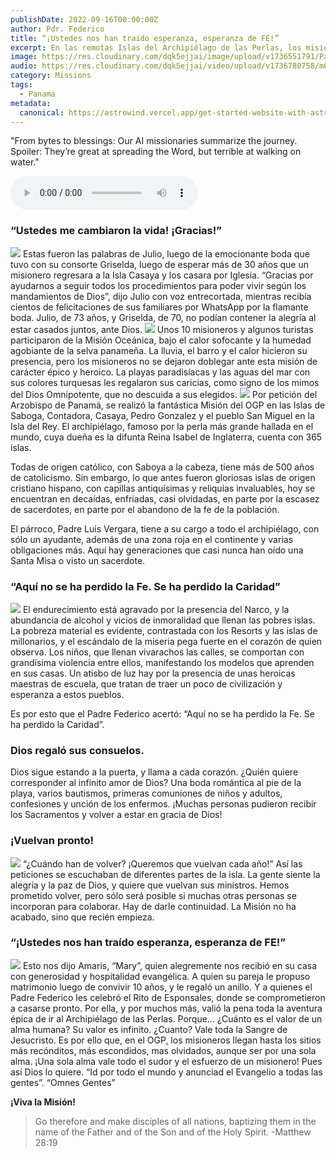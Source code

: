 ```yaml
---
publishDate: 2022-09-16T00:00:00Z
author: Pdr. Federico
title: “¡Ustedes nos han traído esperanza, esperanza de FE!”
excerpt: En las remotas Islas del Archipiélago de las Perlas, los misioneros del Omnes Gentes Project transformaron vidas a través del amor de Dios. Desde bodas esperadas por más de 30 años hasta bautismos y primeras comuniones, la misión trajo consuelo y esperanza a una comunidad marcada por la pobreza y la violencia. A pesar de las adversidades, el sacrificio de los misioneros iluminó corazones sedientos de fe. “¡Nos trajeron esperanza de FE!” fueron las palabras de los isleños, quienes esperan ansiosos el regreso de los misioneros.
image: https://res.cloudinary.com/dqk5ejjai/image/upload/v1736551791/Panama07_wrzsbo.jpg
audio: https://res.cloudinary.com/dqk5ejjai/video/upload/v1736780758/m6_es_ysihnx.wav
category: Missions
tags:
  - Panama
metadata:
  canonical: https://astrowind.vercel.app/get-started-website-with-astro-tailwind-css
---
```



  <p class="audio-description">
    "From bytes to blessings: Our AI missionaries summarize the journey. Spoiler: They’re great at spreading the Word, but terrible at walking on water."
  </p>
  <audio controls>
    <source src={frontmatter.audio} type="audio/mpeg" />
    Your browser does not support the audio element.
  </audio>


### “Ustedes me cambiaron la vida! ¡Gracias!”
![](https://res.cloudinary.com/dqk5ejjai/image/upload/v1736551742/Panama01_hffrxa.jpg)
Estas fueron las palabras de Julio, luego de la emocionante boda que tuvo con su consorte Griselda, luego de esperar más de 30 años que un misionero regresara a la Isla Casaya y los casara por Iglesia. “Gracias por ayudarnos a seguir todos los procedimientos para poder vivir según los mandamientos de Dios”, dijo Julio con voz entrecortada, mientras recibía cientos de felicitaciones de sus familiares por WhatsApp por la flamante boda. Julio, de 73 años, y Griselda, de 70, no podían contener la alegría al estar casados juntos, ante Dios.
![](https://res.cloudinary.com/dqk5ejjai/image/upload/v1736551635/Panama02_ytig3c.jpg)
Unos 10 misioneros y algunos turistas participaron de la Misión Oceánica, bajo el calor sofocante y la humedad agobiante de la selva panameña. La lluvia, el barro y el calor hicieron su presencia, pero los misioneros no se dejaron doblegar ante esta misión de carácter épico y heroico. La playas paradisíacas y las aguas del mar con sus colores turquesas les regalaron sus caricias, como signo de los mimos del Dios Omnipotente, que no descuida a sus elegidos.
![](https://res.cloudinary.com/dqk5ejjai/image/upload/v1736551743/Panama03_p5uwva.jpg)
Por petición del Arzobispo de Panamá, se realizó la fantástica Misión del OGP en las Islas de Saboga, Contadora, Casaya, Pedro Gonzalez y el pueblo San Miguel en la Isla del Rey. El archipiélago, famoso por la perla más grande hallada en el mundo, cuya dueña es la difunta Reina Isabel de Inglaterra, cuenta con 365 islas.

Todas de origen católico, con Saboya a la cabeza, tiene más de 500 años de catolicismo. Sin embargo, lo que antes fueron gloriosas islas de origen cristiano hispano, con capillas antiquísimas y reliquias invaluables, hoy se encuentran en decaídas, enfriadas, casi olvidadas, en parte por la escasez de sacerdotes, en parte por el abandono de la fe de la población.

El párroco, Padre Luis Vergara, tiene a su cargo a todo el archipiélago, con sólo un ayudante, además de una zona roja en el continente y varias obligaciones más. Aquí hay generaciones que casi nunca han oído una Santa Misa o visto un sacerdote.

### “Aquí no se ha perdido la Fe. Se ha perdido la Caridad”
![](https://res.cloudinary.com/dqk5ejjai/image/upload/v1736551743/Panama04_xwyxyt.jpg)
El endurecimiento está agravado por la presencia del Narco, y la abundancia de alcohol y vicios de inmoralidad que llenan las pobres islas. La pobreza material es evidente, contrastada con los Resorts y las islas de millonarios, y el escándalo de la miseria pega fuerte en el corazón de quien observa. Los niños, que llenan vivarachos las calles, se comportan con grandísima violencia entre ellos, manifestando los modelos que aprenden en sus casas. Un atisbo de luz hay por la presencia de unas heroicas maestras de escuela, que tratan de traer un poco de civilización y esperanza a estos pueblos.

Es por esto que el Padre Federico acertó: “Aquí no se ha perdido la Fe. Se ha perdido la Caridad”.

### Dios regaló sus consuelos.

Dios sigue estando a la puerta, y llama a cada corazón. ¿Quién quiere corresponder al infinito amor de Dios? Una boda romántica al pie de la playa, varios bautismos, primeras comuniones de niños y adultos, confesiones y unción de los enfermos. ¡Muchas personas pudieron recibir los Sacramentos y volver a estar en gracia de Dios!

### ¡Vuelvan pronto!
![](https://res.cloudinary.com/dqk5ejjai/image/upload/v1736551636/Panama05_mpmiyl.jpg)
“¿Cuándo han de volver? ¡Queremos que vuelvan cada año!” Así las peticiones se escuchaban de diferentes partes de la isla. La gente siente la alegría y la paz de Dios, y quiere que vuelvan sus ministros. Hemos prometido volver, pero sólo será posible si muchas otras personas se incorporan para colaborar. Hay de darle continuidad. La Misión no ha acabado, sino que recién empieza.

### “¡Ustedes nos han traído esperanza, esperanza de FE!”
![](https://res.cloudinary.com/dqk5ejjai/image/upload/v1736551636/Panama06_prgi3o.jpg)
Esto nos dijo Amaris, “Mary”, quien alegremente nos recibió en su casa con generosidad y hospitalidad evangélica. A quien su pareja le propuso matrimonio luego de convivir 10 años, y le regaló un anillo. Y a quienes el Padre Federico les celebró el Rito de Esponsales, donde se comprometieron a casarse pronto. Por ella, y por muchos más, valió la pena toda la aventura épica de ir al Archipiélago de las Perlas. Porque… ¿Cuánto es el valor de un alma humana? Su valor es infinito. ¿Cuanto? Vale toda la Sangre de Jesucristo. Es por ello que, en el OGP, los misioneros llegan hasta los sitios más recónditos, más escondidos, mas olvidados, aunque ser por una sola alma. ¡Una sola alma vale todo el sudor y el esfuerzo de un misionero! Pues así Dios lo quiere. “Id por todo el mundo y anunciad el Evangelio a todas las gentes”. “Omnes Gentes”

**¡Viva la Misión!**

> Go therefore and make disciples of all nations, baptizing them in the name of the Father and of the Son and of the Holy Spirit.    -Matthew 28:19
<br/>
<YouTube id="XYw19vM21b4" />
<br/>